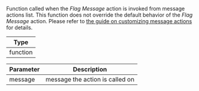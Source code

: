Function called when the *Flag Message* action is invoked from message actions list.
This function does not override the default behavior of the *Flag Message* action.
Please refer to [the guide on customizing message actions](../../../../guides/message_actions_customization.mdx) for details.

| Type |
| - |
| function |

| Parameter | Description |
| - | - |
| message | message the action is called on |
